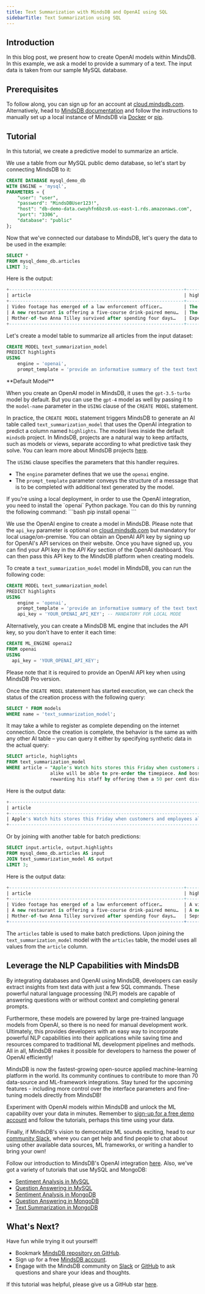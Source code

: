 ```yaml
---
title: Text Summarization with MindsDB and OpenAI using SQL
sidebarTitle: Text Summarization using SQL
---
```


## Introduction

In this blog post, we present how to create OpenAI models within MindsDB. In this example, we ask a model to provide a summary of a text. The input data is taken from our sample MySQL database.

## Prerequisites

To follow along, you can sign up for an account at [cloud.mindsdb.com](https://cloud.mindsdb.com/register/nlp). Alternatively, head to [MindsDB documentation](https://docs.mindsdb.com/) and follow the instructions to manually set up a local instance of MindsDB via [Docker](/setup/self-hosted/docker) or [pip](/setup/self-hosted/pip/source).

## Tutorial

In this tutorial, we create a predictive model to summarize an article.

We use a table from our MySQL public demo database, so let's start by connecting MindsDB to it:

```sql
CREATE DATABASE mysql_demo_db
WITH ENGINE = 'mysql',
PARAMETERS = {
    "user": "user",
    "password": "MindsDBUser123!",
    "host": "db-demo-data.cwoyhfn6bzs0.us-east-1.rds.amazonaws.com",
    "port": "3306",
    "database": "public"
};
```

Now that we've connected our database to MindsDB, let's query the data to be used in the example:

```sql
SELECT *
FROM mysql_demo_db.articles
LIMIT 3;
```

Here is the output:

```sql
+----------------------------------------------------------------+--------------------------------------------------------------+
| article                                                        | highlights                                                   |
+----------------------------------------------------------------+--------------------------------------------------------------+
| Video footage has emerged of a law enforcement officer…        | The 53-second video features…                                |
| A new restaurant is offering a five-course drink-paired menu…  | The Curious Canine Kitchen is…                               |
| Mother-of-two Anna Tilley survived after spending four days…   | Experts have warned hospitals not using standard treatment…  |
+----------------------------------------------------------------+--------------------------------------------------------------+
```

Let's create a model table to summarize all articles from the input dataset:

```sql
CREATE MODEL text_summarization_model
PREDICT highlights
USING
    engine = 'openai',              
    prompt_template = 'provide an informative summary of the text text:{{article}} using full sentences';
```

<Info>
**Default Model**

When you create an OpenAI model in MindsDB, it uses the `gpt-3.5-turbo` model by default. But you can use the `gpt-4` model as well by passing it to the `model-name` parameter in the `USING` clause of the `CREATE MODEL` statement.
</Info>

In practice, the `CREATE MODEL` statement triggers MindsDB to generate an AI table called `text_summarization_model` that uses the OpenAI integration to predict a column named `highlights`. The model lives inside the default `mindsdb` project. In MindsDB, projects are a natural way to keep artifacts, such as models or views, separate according to what predictive task they solve. You can learn more about MindsDB projects [here](/sql/project).

The `USING` clause specifies the parameters that this handler requires.

- The `engine` parameter defines that we use the `openai` engine.
- The `prompt_template` parameter conveys the structure of a message that is to be completed with additional text generated by the model.

<Warning title = "Installing Dependencies for OpenAI Locally or On-Premises" icon = "triangle-exclamation" color="#fcd34dcc" >
If you're using a local deployment, in order to use the OpenAI integration, you need to install the `openai` Python package. You can do this by running the following command:
```bash
pip install openai
```
</Warning>

<Warning title = "Using OpenAI Locally or On-Premises" icon = "triangle-exclamation" color="#fcd34dcc" >

We use the OpenAI engine to create a model in MindsDB. Please note that the `api_key` parameter is optional on [cloud.mindsdb.com](https://cloud.mindsdb.com/register/nlp) but mandatory for local usage/on-premise. You can obtain an OpenAI API key by signing up for OpenAI's API services on their website. Once you have signed up, you can find your API key in the *API Key* section of the OpenAI dashboard. You can then pass this API key to the MindsDB platform when creating models.

To create a `text_summarization_model` model in MindsDB, you can run the following code:

```sql
CREATE MODEL text_summarization_model
PREDICT highlights
USING
    engine = 'openai',              
    prompt_template = 'provide an informative summary of the text text:{{article}} using full sentences',
    api_key = 'YOUR_OPENAI_API_KEY'; -- MANDATORY FOR LOCAL MODE
```

Alternatively, you can create a MindsDB ML engine that includes the API key, so you don't have to enter it each time:

```sql
CREATE ML_ENGINE openai2
FROM openai
USING
  api_key = 'YOUR_OPENAI_API_KEY';
```
Please note that it is required to provide an OpenAI API key when using MindsDB Pro version.
    
</Warning>

Once the `CREATE MODEL` statement has started execution, we can check the status of the creation process with the following query:

```sql
SELECT * FROM models
WHERE name = 'text_summarization_model';
```

It may take a while to register as complete depending on the internet connection. Once the creation is complete, the behavior is the same as with any other AI table – you can query it either by specifying synthetic data in the actual query:

```sql
SELECT article, highlights
FROM text_summarization_model
WHERE article = "Apple's Watch hits stores this Friday when customers and employees
                alike will be able to pre-order the timepiece. And boss Tim Cook is
                rewarding his staff by offering them a 50 per cent discount on the device.";
```

Here is the output data:

```sql
+--------------------------------------------------------------------------------------------------------------------------------------------------------------------------------------------------------------------+------------------------------------------------------------------------------------+
| article                                                                                                                                                                                                            | highlights                                                                         |
+--------------------------------------------------------------------------------------------------------------------------------------------------------------------------------------------------------------------+------------------------------------------------------------------------------------+
| Apple's Watch hits stores this Friday when customers and employees alike will be able to pre-order the timepiece. And boss Tim Cook is rewarding his staff by offering them a 50 per cent discount on the device.  | Apple's Watch hits stores this Friday, and employees will be able to pre-order the |
+--------------------------------------------------------------------------------------------------------------------------------------------------------------------------------------------------------------------+------------------------------------------------------------------------------------+
```

Or by joining with another table for batch predictions:

```sql
SELECT input.article, output.highlights
FROM mysql_demo_db.articles AS input
JOIN text_summarization_model AS output
LIMIT 3;
```

Here is the output data:

```sql
+----------------------------------------------------------------+------------------------------------------------------------------------------------------------+
| article                                                        | highlights                                                                                     |
+----------------------------------------------------------------+------------------------------------------------------------------------------------------------+
| Video footage has emerged of a law enforcement officer…        | A video has emerged of a law enforcement officer grabbing a cell phone from a woman who was    |
| A new restaurant is offering a five-course drink-paired menu…  | A new restaurant in London is offering a five-course drink-paired menu for dogs                |
| Mother-of-two Anna Tilley survived after spending four days…   | Sepsis is a potentially life-threatening condition that occurs when the body's response to an  |
+----------------------------------------------------------------+------------------------------------------------------------------------------------------------+
```

The `articles` table is used to make batch predictions. Upon joining the `text_summarization_model` model with the `articles` table, the model uses all values from the `article` column.

## Leverage the NLP Capabilities with MindsDB

By integrating databases and OpenAI using MindsDB, developers can easily extract insights from text data with just a few SQL commands. These powerful natural language processing (NLP) models are capable of answering questions with or without context and completing general prompts.

Furthermore, these models are powered by large pre-trained language models from OpenAI, so there is no need for manual development work. Ultimately, this provides developers with an easy way to incorporate powerful NLP capabilities into their applications while saving time and resources compared to traditional ML development pipelines and methods. All in all, MindsDB makes it possible for developers to harness the power of OpenAI efficiently!

MindsDB is now the fastest-growing open-source applied machine-learning platform in the world. Its community continues to contribute to more than 70 data-source and ML-framework integrations. Stay tuned for the upcoming features - including more control over the interface parameters and fine-tuning models directly from MindsDB!

Experiment with OpenAI models within MindsDB and unlock the ML capability over your data in minutes. Remember to [sign-up for a free demo account](https://cloud.mindsdb.com/register/nlp) and follow the tutorials, perhaps this time using your data.

Finally, if MindsDB's vision to democratize ML sounds exciting, head to our [community Slack](https://mindsdb.com/joincommunity), where you can get help and find people to chat about using other available data sources, ML frameworks, or writing a handler to bring your own!

Follow our introduction to MindsDB's OpenAI integration [here](https://mindsdb.com/blog/extract-insights-from-text-inside-databases-using-openai-gpt3-and-mindsdb-integration). Also, we've got a variety of tutorials that use MySQL and MongoDB:

- [Sentiment Analysis in MySQL](/nlp/sentiment-analysis-inside-mysql-with-openai)
- [Question Answering in MySQL](/nlp/question-answering-inside-mysql-with-openai)
- [Sentiment Analysis in MongoDB](/nlp/sentiment-analysis-inside-mongodb-with-openai)
- [Question Answering in MongoDB](/nlp/question-answering-inside-mongodb-with-openai)
- [Text Summarization in MongoDB](/nlp/text-summarization-inside-mongodb-with-openai)

## What's Next?

Have fun while trying it out yourself!

- Bookmark [MindsDB repository on GitHub](https://github.com/mindsdb/mindsdb).
- Sign up for a free [MindsDB account](https://cloud.mindsdb.com/register/nlp).
- Engage with the MindsDB community on [Slack](https://mindsdb.com/joincommunity) or [GitHub](https://github.com/mindsdb/mindsdb/discussions) to ask questions and share your ideas and thoughts.

If this tutorial was helpful, please give us a GitHub star [here](https://github.com/mindsdb/mindsdb).
